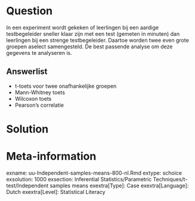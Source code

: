 
Question
========
  
In een experiment wordt gekeken of leerlingen bij een aardige testbegeleider sneller klaar zijn met een test (gemeten in minuten) dan leerlingen bij een strenge testbegeleider. Daartoe worden twee even grote groepen aselect samengesteld. De best passende analyse om deze gegevens te analyseren is.

  
Answerlist
----------
* t-toets voor twee onafhankelijke groepen
* Mann-Whitney toets
* Wilcoxon toets 
* Pearson's correlatie


Solution
========
  


Meta-information
================
exname: uu-Independent-samples-means-800-nl.Rmd
extype: schoice
exsolution: 1000
exsection: Inferential Statistics/Parametric Techniques/t-test/Independent samples means
exextra[Type]: Case
exextra[Language]: Dutch
exextra[Level]: Statistical Literacy
